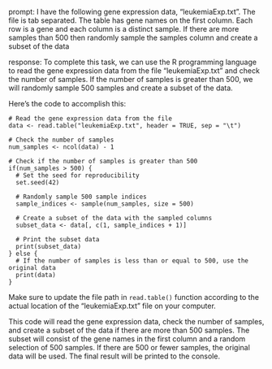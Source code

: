 prompt:
I have the following gene expression data, "leukemiaExp.txt". The file is tab separated. The table has gene names on the first column. Each row is a gene and each column is a distinct sample.  If there are more samples than 500 then randomly sample the samples column and create a subset of the data

response:
To complete this task, we can use the R programming language to read the gene expression data from the file "leukemiaExp.txt" and check the number of samples. If the number of samples is greater than 500, we will randomly sample 500 samples and create a subset of the data.

Here's the code to accomplish this:

```
# Read the gene expression data from the file
data <- read.table("leukemiaExp.txt", header = TRUE, sep = "\t")

# Check the number of samples
num_samples <- ncol(data) - 1

# Check if the number of samples is greater than 500
if(num_samples > 500) {
  # Set the seed for reproducibility
  set.seed(42)
  
  # Randomly sample 500 sample indices
  sample_indices <- sample(num_samples, size = 500)
  
  # Create a subset of the data with the sampled columns
  subset_data <- data[, c(1, sample_indices + 1)]
  
  # Print the subset data
  print(subset_data)
} else {
  # If the number of samples is less than or equal to 500, use the original data
  print(data)
}
```

Make sure to update the file path in `read.table()` function according to the actual location of the "leukemiaExp.txt" file on your computer.

This code will read the gene expression data, check the number of samples, and create a subset of the data if there are more than 500 samples. The subset will consist of the gene names in the first column and a random selection of 500 samples. If there are 500 or fewer samples, the original data will be used. The final result will be printed to the console.
